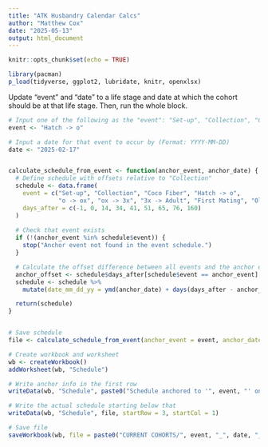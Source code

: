```yaml
---
title: "ATK Husbandry Calendar Calcs"
author: "Matthew Cox"
date: "2025-05-13"
output: html_document
---
```


```r
knitr::opts_chunk$set(echo = TRUE)
```

```r
library(pacman)
p_load(tidyverse, ggplot2, lubridate, knitr, openxlsx)
```

Update "event" and "date" to a life stage and date at which the cohort should be at that life stage. Then, run the whole block.

```r
# Input one of the following as the "event": "Set-up", "Collection", "Coco Fiber", "Hatch -> o", "o -> ox", "ox -> 3x", "3x -> Adult", "First Mating", "Old Age"
event <- "Hatch -> o"

# Input a date for that event to occur by (Format: YYYY-MM-DD)
date <- "2025-02-17"


calculate_schedule_from_event <- function(anchor_event, anchor_date) {
  # Define schedule with offsets relative to "Collection"
  schedule <- data.frame(
    event = c("Set-up", "Collection", "Coco Fiber", "Hatch -> o", 
              "o -> ox", "ox -> 3x", "3x -> Adult", "First Mating", "Old Age"),
    days_after = c(-1, 0, 14, 34, 41, 51, 65, 76, 160)
  )
  
  # Check that event exists
  if (!(anchor_event %in% schedule$event)) {
    stop("Anchor event not found in the event schedule.")
  }

  # Calculate the offset difference between all events and the anchor event
  anchor_offset <- schedule$days_after[schedule$event == anchor_event]
  schedule <- schedule %>%
    mutate(date_mm_dd_yy = ymd(anchor_date) + days(days_after - anchor_offset))

  return(schedule)
}


# Save schedule
file <- calculate_schedule_from_event(anchor_event = event, anchor_date = date)

# Create workbook and worksheet
wb <- createWorkbook()
addWorksheet(wb, "Schedule")

# Write anchor info in the first row
writeData(wb, "Schedule", paste0("Schedule anchored to '", event, "' on ", date), startRow = 1, startCol = 1)

# Write the actual schedule starting below that
writeData(wb, "Schedule", file, startRow = 3, startCol = 1)

# Save file
saveWorkbook(wb, file = paste0("CURRENT COHORTS/", event, "_", date, "_schedule.xlsx"), overwrite = TRUE)
```

